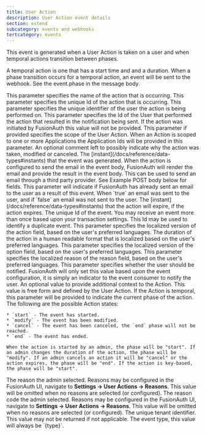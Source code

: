 ```yaml
---
title: User Action
description: User Action event details
section: extend
subcategory: events and webhooks
tertcategory: events
---
```



<Event eventType={eventType}
       name="User Action"
       scope="application">
  <p slot="description">
    This event is generated when a User Action is taken on a user and when temporal actions transition between phases.
  </p>

  <p slot="description">
A temporal action is one that has a start time and and a duration. When a phase transition occurs for a temporal action, an event will be sent to the webhook. See the <InlineField>event.phase</InlineField> in the message body.
  </p>
</Event>

<EventBody eventType={eventType}
           sinceThreatDetection="1.30.0"
           sinceIpAddress="1.27.0"
           jsonFile="user-actions.json">

  <APIField slot="leading-fields" name="event.action" type="String">
    This parameter specifies the name of the action that is occurring.
  </APIField>

  <APIField slot="leading-fields" name="event.actionId" type="UUID">
    This parameter specifies the unique Id of the action that is occurring.
  </APIField>

  <APIField slot="leading-fields" name="event.actioneeUserId" type="UUID">
    This parameter specifies the unique identifier of the user the action is being performed on.
  </APIField>

  <APIField slot="leading-fields" name="event.actionerUserId" type="UUID">
    This parameter specifies the Id of the User that performed the action that resulted in the notification being sent. If the action was initiated by FusionAuth this value will not be provided.
  </APIField>

  <APIField slot="leading-fields" name="event.applicationIds">
    This parameter if provided specifies the scope of the User Action. When an Action is scoped to one or more Applications the Application Ids will be provided in this parameter.
  </APIField>

  <APIField slot="leading-fields" name="event.comment" type="String">
    An optional comment left to possibly indicate why the action was taken, modified or canceled.
  </APIField>

  <APIField slot="leading-fields" name="event.createInstant" type="Long">
    The [instant](/docs/reference/data-types#instants) that the event was generated.
  </APIField>

  <APIField slot="leading-fields" name="event.email" type="Object">
    When the action is configured to send the email in the event body, FusionAuth will render the email and provide the result in the event body. This can be used to send an email through a third party provider. See Example POST body below for fields.
  </APIField>

  <APIField slot="leading-fields" name="event.emailedUser" type="Boolean">
    This parameter will indicate if FusionAuth has already sent an email to the user as a result of this event. When `true` an email was sent to the user, and if `false` an email was not sent to the user.
  </APIField>

  <APIField slot="leading-fields" name="event.expiry" type="Long">
    The [instant](/docs/reference/data-types#instants) that the action will expire, if the action expires.
  </APIField>

  <APIField slot="leading-fields" name="event.id" type="UUID">
    The unique Id of the event. You may receive an event more than once based upon your transaction settings. This Id may be used to identify a duplicate event.
  </APIField>

  <APIField slot="trailing-fields" name="event.localizedAction" type="String">
    This parameter specifies the localized version of the <InlineField>action</InlineField> field, based on the user's preferred languages.
  </APIField>

  <APIField slot="trailing-fields" name="event.localizedDuration" type="String">
    The duration of the action in a human readable format that is localized based on the user's preferred languages.
  </APIField>

  <APIField slot="trailing-fields" name="event.localizedOption" type="String">
    This parameter specifies the localized version of the <InlineField>option</InlineField> field, based on the user's preferred languages.
  </APIField>

  <APIField slot="trailing-fields" name="event.localizedReason" type="String">
    This parameter specifies the localized reason of the <InlineField>reason</InlineField> field, based on the user's preferred languages.
  </APIField>

  <APIField slot="trailing-fields" name="event.notifyUser" type="Boolean">
    This parameter specifies whether the user should be notified. FusionAuth will only set this value based upon the event configuration, it is simply an indicator to the event consumer to notify the user.
  </APIField>

  <APIField slot="trailing-fields" name="event.option" type="String">
    An optional value to provide additional context to the Action. This value is free form and defined by the User Action.
  </APIField>

  <APIField slot="trailing-fields" name="event.phase" type="Boolean">
    If the Action is temporal, this parameter will be provided to indicate the current phase of the action. The following are the possible Action states:

    * `start` - The event has started.
    * `modify` - The event has been modified.
    * `cancel` - The event has been canceled, the `end` phase will not be reached.
    * `end` - The event has ended.

    When the action is started by an admin, the phase will be "start". If an admin changes the duration of the action, the phase will be "modify". If an admin cancels an action it will be "cancel" or the action expires, the phase will be "end". If the action is key-based, the phase will be "start".
  </APIField>

  <APIField slot="trailing-fields" name="event.reason" type="String">
    The reason the admin selected. Reasons may be configured in the FusionAuth UI, navigate to <strong>Settings -> User Actions -> Reasons</strong>. This value will be omitted when no reasons are selected (or configured).
  </APIField>

  <APIField slot="trailing-fields" name="event.reasonCode" type="String">
    The reason code the admin selected. Reasons may be configured in the FusionAuth UI, navigate to <strong>Settings -> User Actions -> Reasons</strong>. This value will be omitted when no reasons are selected (or configured).
  </APIField>

  <APIField slot="trailing-fields" name="event.tenantId" type="UUID" since="1.8.0">
    The unique tenant identifier. This value may not be returned if not applicable.
  </APIField>

  <APIField slot="trailing-fields" name="event.type" type="String">
    The event type, this value will always be `{type}`.
  </APIField>
</EventBody>


